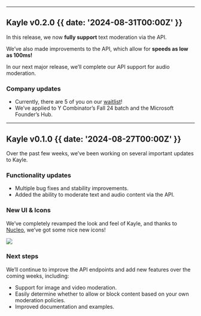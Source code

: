 

---

## Kayle v0.2.0 {{  date: '2024-08-31T00:00Z' }}

In this release, we now **fully support** text moderation via the API.

We’ve also made improvements to the API, which allow for **speeds as low as 100ms!**

In our next major release, we’ll complete our API support for audio moderation.

### Company updates

- Currently, there are 5 of you on our [waitlist](https://go.kayle.ai/waitlist)!
- We’ve applied to Y Combinator’s Fall 24 batch and the Microsoft Founder’s Hub.

---

## Kayle v0.1.0 {{  date: '2024-08-27T00:00Z' }}

Over the past few weeks, we’ve been working on several important updates to Kayle.

### Functionality updates

- Multiple bug fixes and stability improvements.
- Added the ability to moderate text and audio content via the API.

### New UI & Icons

We’ve completely revamped the look and feel of Kayle, and thanks to [Nucleo](nucleoapp.com), we’ve got some nice new icons!

![](@/images/changelog/new-icons.png)

### Next steps

We’ll continue to improve the API endpoints and add new features over the coming weeks, including:

- Support for image and video moderation.
- Easily determine whether to allow or block content based on your own moderation policies.
- Improved documentation and examples.